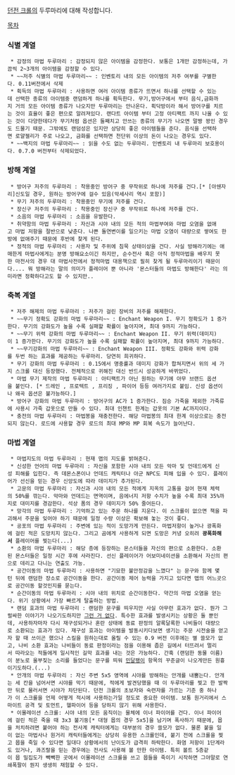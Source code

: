 [[던전 크롤]]의 두루마리에 대해 작성합니다.

[[목차]]

=== 식별 계열 ===
  * 감정의 마법 두루마리 : 감정되지 않은 아이템을 감정한다. 보통은 1개만 감정하는데, 가끔씩 2~3개의 아이템을 감정할 수 있다.
  * ~~저주 식별의 마법 두루마리~~ : 인벤토리 내의 모든 아이템의 저주 여부를 구별한다. 0.11버전에서 삭제
  * 획득의 마법 두루마리 : 사용하면 여러 아이템 종류가 뜨면서 하나를 선택할 수 있는데 선택한 종류의 아이템중 랜덤하게 하나를 획득한다. 무기,방어구에서 부터 음식,금화까지 거의 모든 아이템 종류가 나오지만 두루마리는 안나온다. 획닥방이라 해서 방어구를 치르는 것이 효율이 좋은 편으로 알려져있다. 랜다트 아이템 부터 고정 아티팩트 까지 나올 수 있는 것이 다양한데다가 무기처럼 옵션은 둘째치고 안쓰는 종류의 무기가 나오면 말짱 꽝인 경우도 드물기 때문. 그밖에도 랜덤성은 있지만 상당히 좋은 아이템들을 준다. 음식을 선택하면 로얄젤리가 주로 나오고, 금화를 선택하면 천단위 이상의 돈이 나오는 경우도 있다. 
  * ~~백지의 마법 두루마리~~ : 읽을 수도 없는 두루마리. 인벤토리 내 두루마리 보호용이다. 0.7.0 버전부터 삭제되었다.

=== 방해 계열 ===
  * 방어구 저주의 두루마리 : 착용중인 방어구 중 무작위로 하나에 저주를 건다.[* [아쉔자리]신도일 경우, 원하는 방어구에 걸수 있음(악세사리 역시 포함)]
  * 무기 저주의 두루마리 : 착용중인 무기에 저주를 건다.
  * 장신구 저주의 두루마리 : 착용중인 장신구 중 무작위로 하나에 저주를 건다.
  * 소음의 마법 두루마리 : 소음을 유발한다.
  * 취약함의 마법 두루마리 : 자신과 시야 내의 모든 적의 마법부여와 마법 오염을 없애고 마법 저항을 절반으로 낮춘다. 나쁜 돌연변이를 일으키는 마법 오염이 대량으로 쌓여도 한방에 없애주기 때문에 후반에 찾게 된다.
  * 정적의 마법 두루마리 : 사용자 및 주위에 침묵 상태이상을 건다. 사실 방해라기에는 애매한게 마법사에게는 분명 방해요소이긴 하지만, 순수전사 혹은 아직 정적마법을 배우지 못한 마전사의 경우 대 마법사전에서 정적마법 대용책으로 필히 찾게 될 두루마리이기 때문이다.... 뭐 방해라는 말의 의미가 플레이어 뿐 아니라 '몬스터들의 마법도 방해한다' 라는 의미라면 정확하다고도 할 수 있지만..

=== 축복 계열 ===
  * 저주 해제의 마법 두루마리 : 저주가 걸린 장비의 저주를 해제한다.
  * ~~무기 정확도 강화의 마법 두루마리~~ : Enchant Weapon I. 무기 정확도가 1 증가한다. 무기의 강화도가 높을 수록 실패할 확률이 높아지며, 최대 9까지 가능하다.
  * ~~무기 위력 강화의 마법 두루마리~~ : Enchant Weapon II. 무기 위력(데미지)이 1 증가한다. 무기의 강화도가 높을 수록 실패할 확률이 높아지며, 최대 9까지 가능하다.
  * ~~무기강화의 마법 두루마리~~ : Enchant Weapon III. 정확도 강화와 위력 강화를 두번 하는 효과를 제공하는 두루마리. 당연히 희귀하다.
  * 무기 강화의 마법 두루마리 : 0.15에서 명중률과 데미지 강화가 합쳐지면서 위의 세 가지 스크롤 대신 등장했다. 전체적으로 귀해진 대신 반드시 성공하게 바뀌었다.
  * 마법 무기 제작의 마법 두루마리 : 아티팩트가 아닌 원하는 무기에 아무 브랜드 옵션을 붙인다. [* 드레인 , 프로텍트 , 프리징 , 파이어 등등 여러가지로 붙임. 신성 옵션이나 왜곡 옵션은 불가능하다.]
  * 방어구 강화의 마법 두루마리 : 방어구의 AC가 1 증가한다. 짐승 가죽을 제외한 가죽류에 사용시 가죽 갑옷으로 만들 수 있다. 최대 인챈트 한계는 갑옷의 기본 AC까지이다.
  * 충전의 마법 두루마리 : 마법봉을 재충전한다. 해당 마법봉의 최대 한계 이상으로는 충전되지 않는다. 로드에 사용할 경우 로드의 최대 MP와 MP 회복 속도가 늘어난다.

=== 마법 계열 ===
  * 마법지도의 마법 두루마리 : 현재 맵의 지도를 밝혀준다.
  * 신성한 언어의 마법 두루마리 : 자신을 포함한 시야 내의 모든 악마 및 언데드에게 신성 피해를 입힌다. 즉 데몬스폰이나 언데드 캐릭터나 아군 NPC도 피해 입을 수 있다. 플레이어가 선신을 믿는 경우 신앙도에 따라 데미지가 추가된다.
  * 고문의 마법 두루마리 : 자신과 시야 내의 모든 적에게 지옥의 고통을 걸어 현재 체력의 50%를 깎는다. 악마와 언데드는 면역이며, 음에너지 저항 수치가 높을 수록 최대 35%까지로 대미지를 경감한다. 석상 폼의 경우 데미지가 50% 줄어든다.
  * 망각의 마법 두루마리 : 기억하고 있는 주문 하나를 지운다. 이 스크롤이 없으면 책을 파괴해서 주문을 잊어야 하기 때문에 일정 수량 이상은 확보해 놓는 것이 좋다.
  * 공포의 마법 두루마리 : 주변에 있는 적이 도망가게 만든다. 마법저항이 높거나 광폭화에 걸린 적은 도망치지 않는다. 그리고 곰에게 사용하게 되면 도망은 커녕 오히려 '''광폭화해서''' 플레이어를 찢는다(...)
  * 소환의 마법 두루마리 : 해당 층에 등장하는 몬스터들을 자신의 편으로 소환한다. 소환된 몬스터들은 일정 시간 후에 사라진다. 선신 플레이어가 어보미네이션을 소환해서 자신의 편으로 데리고 다니는 연출도 가능.
  * 공간이동의 마법 두루마리 : 사용하면 "기묘한 불안정감을 느꼈다" 는 문구와 함께 몇턴 뒤에 랜덤한 장소로 공간이동을 한다. 공간이동 제어 능력을 가지고 있다면 맵의 어느곳으로 공간이동 할것인지를 묻는다.
  * 순간이동의 마법 두루마리 : 시야 내의 위치로 순간이동한다. 약간의 마법 오염을 얻는다. 위기 상황에서 가장 빠르게 탈출하는 방법.
  * 랜덤 효과의 마법 두루마리 : 랜덤한 문구를 띄우지만 사실 아무런 효과가 없다. 뭔가 그럴싸한 이야기가 나오기도하지만 [[그런 거 없다]]. 특수한 효과를 발생시키는 상황은 둘 뿐인데, 사용하자마자 다시 재구성되거나 혼란 상태에 동료 판정의 알록달록한 나비들이 대량으로 소환되는 효과가 있다. 재구성 효과는 아이템을 발동시키다보면 생기는 주문 시전술을 얻고자 할 때 쓰이곤 했으나 스킬을 원하는대로 올릴 수 있는 0.9 버전 이후에는 별 쓸모가 없고, 나비 소환 효과는 나비들이 동료 판정이라는 점을 이용해 좁은 길에서 터뜨려서 멀리서 따라오는 적들에게 일시적인 길막 효과를 내는 것은 가능하다. 간혹 (랜덤한 동물 이름)이 분노로 울부짖는 소리를 들었다는 문구를 띄워 [[민달팽이]] 항목의 꾸준글이 나오게만든 원흉이기도하다.(...)
  * 안개의 마법 두루마리 : 자신 주변 5x5 영역에 시야를 방해하는 안개를 내뿜는다. 안개는 세 칸을 넘어서면 시야를 막기 때문에, 적에게 발견당했을 때 이 두루마리를 찢고 한 발짝만 뒤로 물러서면 시야가 차단된다. 던전 크롤의 초보자와 숙련자를 가르는 기준 중 하나가 이 스크롤을 언제 어떻게 적시에 사용하는가일 정도로 중요한 아이템. 보통 원거리에서 스마이트 공격 및 토먼트, 헬파이어 등을 당하지 않기 위해 사용한다.
  * 이몰레이션 스크롤: 시야 내의 모든 움직이는 물체에 이너 파이어를 건다. 이너 파이어에 걸린 적은 죽을 때 3x3 불기둥[* 대형 몹의 경우 5x5]을 남기며 폭사하기 때문에, 몹을 처치하려면 붙어야 하는 전사계 캐릭터에게는 대부분의 경우 쓸모가 없다. 물론 붙을 일이 없는 마법사나 원거리 캐릭터들에게는 상당히 유용한 스크롤인데, 붙기 전에 스크롤을 찢고 몹을 죽일 수 있다면 일대다 상황에서의 난이도가 급격히 하락한다. 화염 저항이 1단계라도 있거나, 콰즈랄을 믿는 경우에는 전사도 사용해 볼 만한 아이템. 특히 볼트 5층같이 몹 밀집도가 빽빽한 곳에서 이몰레이션 스크롤을 쓰고 몹들을 죽이기 시작하면 그야말로 연쇄폭팔이 뭔지 생생히 채험할 수 있다.

